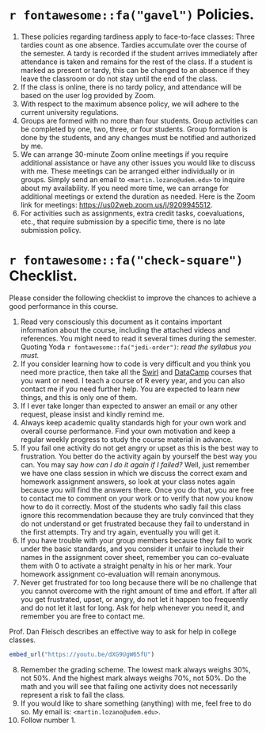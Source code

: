 # `r fontawesome::fa("gavel")` Policies.

1. These policies regarding tardiness apply to face-to-face classes: Three tardies count as one absence. Tardies accumulate over the course of the semester. A tardy is recorded if the student arrives immediately after attendance is taken and remains for the rest of the class. If a student is marked as present or tardy, this can be changed to an absence if they leave the classroom or do not stay until the end of the class.
1. If the class is online, there is no tardy policy, and attendance will be based on the user log provided by Zoom.
1. With respect to the maximum absence policy, we will adhere to the current university regulations.
1. Groups are formed with no more than four students. Group activities can be completed by one, two, three, or four students. Group formation is done by the students, and any changes must be notified and authorized by me.
1. We can arrange 30-minute Zoom online meetings if you require additional assistance or have any other issues you would like to discuss with me. These meetings can be arranged either individually or in groups. Simply send an email to <tt>`<martin.lozano@udem.edu>`</tt> to inquire about my availability. If you need more time, we can arrange for additional meetings or extend the duration as needed. Here is the Zoom link for meetings: [https://us02web.zoom.us/j/9209945512](https://us02web.zoom.us/j/9209945512).
1. For activities such as assignments, extra credit tasks, coevaluations, etc., that require submission by a specific time, there is no late submission policy.

# `r fontawesome::fa("check-square")` Checklist.

Please consider the following checklist to improve the chances to achieve a good performance in this course.

1.  Read very consciously this document as it contains important information about the course, including the attached videos and references. You might need to read it several times during the semester. Quoting Yoda `r fontawesome::fa("jedi-order")`: *read the syllabus you must.*
2.  If you consider learning how to code is very difficult and you think you need more practice, then take all the [Swirl](https://swirlstats.com/) and [DataCamp](https://www.datacamp.com/) courses that you want or need. I teach a course of R every year, and you can also contact me if you need further help. You are expected to learn new things, and this is only one of them.
3.  If I ever take longer than expected to answer an email or any other request, please insist and kindly remind me.
4.  Always keep academic quality standards high for your own work and overall course performance. Find your own motivation and keep a regular weekly progress to study the course material in advance.
5.  If you fail one activity do not get angry or upset as this is the best way to frustration. You better do the activity again by yourself the best way you can. You may say *how can I do it again if I failed?* Well, just remember we have one class session in which we discuss the correct exam and homework assignment answers, so look at your class notes again because you will find the answers there. Once you do that, you are free to contact me to comment on your work or to verify that now you know how to do it correctly. Most of the students who sadly fail this class ignore this recommendation because they are truly convinced that they do not understand or get frustrated because they fail to understand in the first attempts. Try and try again, eventually you will get it.
6.  If you have trouble with your group members because they fail to work under the basic standards, and you consider it unfair to include their names in the assignment cover sheet, remember you can co-evaluate them with 0 to activate a straight penalty in his or her mark. Your homework assignment co-evaluation will remain anonymous.
7.  Never get frustrated for too long because there will be no challenge that you cannot overcome with the right amount of time and effort. If after all you get frustrated, upset, or angry, do not let it happen too frequently and do not let it last for long. Ask for help whenever you need it, and remember you are free to contact me.

Prof. Dan Fleisch describes an effective way to ask for help in college classes.

```r
embed_url("https://youtu.be/dXG9UgW65fU")
```

8.  Remember the grading scheme. The lowest mark always weighs 30%, not 50%. And the highest mark always weighs 70%, not 50%. Do the math and you will see that failing one activity does not necessarily represent a risk to fail the class.
9.  If you would like to share something (anything) with me, feel free to do so. My email is: <tt>`<martin.lozano@udem.edu>`</tt>.
10. Follow number 1.
